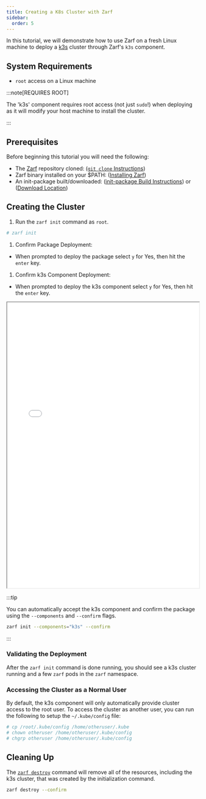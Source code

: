 ```yaml
---
title: Creating a K8s Cluster with Zarf
sidebar:
  order: 5
---
```


In this tutorial, we will demonstrate how to use Zarf on a fresh Linux machine to deploy a [k3s](https://k3s.io/) cluster through Zarf's `k3s` component.

## System Requirements

- `root` access on a Linux machine

:::note[REQUIRES ROOT]

The 'k3s' component requires root access (not just `sudo`!) when deploying as it will modify your host machine to install the cluster.

:::

## Prerequisites

Before beginning this tutorial you will need the following:

- The [Zarf](https://github.com/zarf-dev/zarf) repository cloned: ([`git clone` Instructions](https://docs.github.com/en/repositories/creating-and-managing-repositories/cloning-a-repository))
- Zarf binary installed on your $PATH: ([Installing Zarf](/getting-started/install/))
- An init-package built/downloaded: ([init-package Build Instructions](/tutorials/0-creating-a-zarf-package/)) or ([Download Location](https://github.com/zarf-dev/zarf/releases))

## Creating the Cluster

1. Run the `zarf init` command as `root`.

```sh
# zarf init
```

1. Confirm Package Deployment:

- When prompted to deploy the package select `y` for Yes, then hit the `enter` key.

1. Confirm k3s Component Deployment:

- When prompted to deploy the k3s component select `y` for Yes, then hit the `enter` key.

<iframe src="/tutorials/k3s_init.html" height="750px" width="100%"></iframe>

:::tip

You can automatically accept the k3s component and confirm the package using the `--components` and `--confirm` flags.

```sh
zarf init --components="k3s" --confirm
```

:::

### Validating the Deployment

After the `zarf init` command is done running, you should see a k3s cluster running and a few `zarf` pods in the `zarf` namespace.

### Accessing the Cluster as a Normal User

By default, the k3s component will only automatically provide cluster access to the root user. To access the cluster as another user, you can run the following to setup the `~/.kube/config` file:

```sh
# cp /root/.kube/config /home/otheruser/.kube
# chown otheruser /home/otheruser/.kube/config
# chgrp otheruser /home/otheruser/.kube/config
```

## Cleaning Up

The [`zarf destroy`](/commands/zarf_destroy/) command will remove all of the resources, including the k3s cluster, that was created by the initialization command.

```sh
zarf destroy --confirm
```
